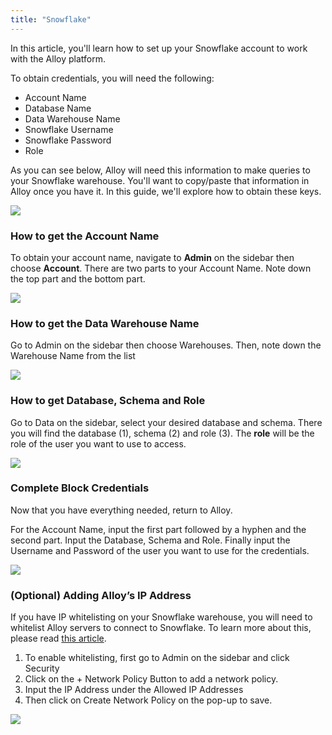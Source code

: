 ```yaml
---
title: "Snowflake"
---
```


In this article, you'll learn how to set up your Snowflake account to work with the Alloy platform. 

To obtain credentials, you will need the following:

* Account Name
* Database Name
* Data Warehouse Name
* Snowflake Username
* Snowflake Password
* Role

As you can see below, Alloy will need this information to make queries to your Snowflake warehouse. You'll want to copy/paste that information in Alloy once you have it. In this guide, we'll explore how to obtain these keys.

![](/images/07ab63b-Screen_Shot_2022-09-29_at_1.15.43_PM.png)

### How to get the Account Name

To obtain your account name, navigate to **Admin** on the sidebar then choose **Account**. There are two parts to your Account Name. Note down the top part and the bottom part.

![](/images/2c34948-Screen_Shot_2022-09-29_at_1.17.59_PM.png)

### How to get the Data Warehouse Name

Go to Admin on the sidebar then choose Warehouses. Then, note down the Warehouse Name from the list

![](/images/532dcf0-a.png)

### How to get Database, Schema and Role

Go to Data on the sidebar, select your desired database and schema. There you will find the database (1), schema (2) and role (3). The **role** will be the role of the user you want to use to access.

![](/images/92b8e5e-Screen_Shot_2022-10-02_at_2.52.52_PM.png)

### Complete Block Credentials

Now that you have everything needed, return to Alloy.

For the Account Name, input the first part followed by a hyphen and the second part. Input the Database, Schema and Role. Finally input the Username and Password of the user you want to use for the credentials.

![](/images/42a63f5-alloy-creds.png)

### (Optional) Adding Alloy’s IP Address

If you have IP whitelisting on your Snowflake warehouse, you will need to whitelist Alloy servers to connect to Snowflake. To learn more about this, please read [this article](/docs/authorization#alloy-ip-addresses).

1. To enable whitelisting, first go to Admin on the sidebar and click Security
2. Click on the + Network Policy Button to add a network policy.
3. Input the IP Address under the Allowed IP Addresses
4. Then click on Create Network Policy on the pop-up to save.

![](/images/cc97f11-ip-whitelist.png)